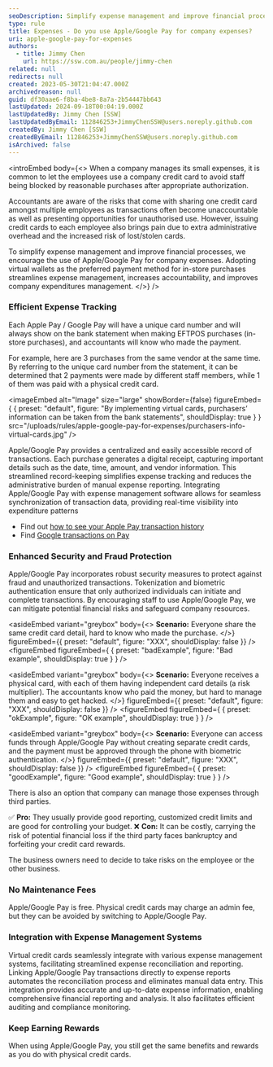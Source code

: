```yaml
---
seoDescription: Simplify expense management and improve financial processes by using Apple/Google Pay for company expenses
type: rule
title: Expenses - Do you use Apple/Google Pay for company expenses?
uri: apple-google-pay-for-expenses
authors:
  - title: Jimmy Chen
    url: https://ssw.com.au/people/jimmy-chen
related: null
redirects: null
created: 2023-05-30T21:04:47.000Z
archivedreason: null
guid: df30aae6-f8ba-4be8-8a7a-2b54447bb643
lastUpdated: 2024-09-18T00:04:19.000Z
lastUpdatedBy: Jimmy Chen [SSW]
lastUpdatedByEmail: 112846253+JimmyChenSSW@users.noreply.github.com
createdBy: Jimmy Chen [SSW]
createdByEmail: 112846253+JimmyChenSSW@users.noreply.github.com
isArchived: false
---
```


<introEmbed
  body={<>
When a company manages its small expenses, it is common to let the employees use a company credit card to avoid staff being blocked by reasonable purchases after appropriate authorization.

Accountants are aware of the risks that come with sharing one credit card amongst multiple employees as transactions often become unaccountable as well as presenting opportunities for unauthorised use. However, issuing credit cards to each employee also brings pain due to extra administrative overhead and the increased risk of lost/stolen cards.

To simplify expense management and improve financial processes, we encourage the use of Apple/Google Pay for company expenses. Adopting virtual wallets as the preferred payment method for in-store purchases streamlines expense management, increases accountability, and improves company expenditures management.
  </>}
/>
### Efficient Expense Tracking

Each Apple Pay / Google Pay will have a unique card number and will always show on the bank statement when making EFTPOS purchases (in-store purchases), and accountants will know who made the payment.

For example, here are 3 purchases from the same vendor at the same time. By referring to the unique card number from the statement, it can be determined that 2 payments were made by different staff members, while 1 of them was paid with a physical credit card.


<imageEmbed
  alt="Image"
  size="large"
  showBorder={false}
  figureEmbed={ {
    preset: "default",
    figure: "By implementing virtual cards, purchasers’ information can be taken from the bank statements",
    shouldDisplay: true
  } }
  src="/uploads/rules/apple-google-pay-for-expenses/purchasers-info-virtual-cards.jpg"
/>

Apple/Google Pay provides a centralized and easily accessible record of transactions. Each purchase generates a digital receipt, capturing important details such as the date, time, amount, and vendor information. This streamlined record-keeping simplifies expense tracking and reduces the administrative burden of manual expense reporting. Integrating Apple/Google Pay with expense management software allows for seamless synchronization of transaction data, providing real-time visibility into expenditure patterns

* Find out [how to see your Apple Pay transaction history](https://support.apple.com/en-au/HT212786)
* Find [Google transactions on Pay](https://guidebooks.google.com/google-pay-us/get-financial-insights-with-google-pay/how-to-check-google-pay-transaction-history)

### Enhanced Security and Fraud Protection

Apple/Google Pay incorporates robust security measures to protect against fraud and unauthorized transactions. Tokenization and biometric authentication ensure that only authorized individuals can initiate and complete transactions. By encouraging staff to use Apple/Google Pay, we can mitigate potential financial risks and safeguard company resources.

<asideEmbed
  variant="greybox"
  body={<>
    **Scenario:** Everyone share the same credit card detail, hard to know who made the purchase.
  </>}
  figureEmbed={{
    preset: "default",
    figure: "XXX",
    shouldDisplay: false
  }}
/>
<figureEmbed figureEmbed={ {
  preset: "badExample",
  figure: "Bad example",
  shouldDisplay: true
} } />


<asideEmbed
  variant="greybox"
  body={<>
    **Scenario:** Everyone receives a physical card, with each of them having independent card details (a risk multiplier). The accountants know who paid the money, but hard to manage them and easy to get hacked.
  </>}
  figureEmbed={{
    preset: "default",
    figure: "XXX",
    shouldDisplay: false
  }}
/>
<figureEmbed figureEmbed={ {
  preset: "okExample",
  figure: "OK example",
  shouldDisplay: true
} } />


<asideEmbed
  variant="greybox"
  body={<>
    **Scenario:** Everyone can access funds through Apple/Google Pay without creating separate credit cards, and the payment must be approved through the phone with biometric authentication.
  </>}
  figureEmbed={{
    preset: "default",
    figure: "XXX",
    shouldDisplay: false
  }}
/>
<figureEmbed figureEmbed={ {
  preset: "goodExample",
  figure: "Good example",
  shouldDisplay: true
} } />


There is also an option that company can manage those expenses through third parties.

✅ **Pro:** They usually provide good reporting, customized credit limits and are good for controlling your budget.
❌ **Con:** It can be costly, carrying the risk of potential financial loss if the third party faces bankruptcy and forfeiting your credit card rewards.

The business owners need to decide to take risks on the employee or the other business.

### No Maintenance Fees

Apple/Google Pay is free. Physical credit cards may charge an admin fee, but they can be avoided by switching to Apple/Google Pay.

### Integration with Expense Management Systems

Virtual credit cards seamlessly integrate with various expense management systems, facilitating streamlined expense reconciliation and reporting. Linking Apple/Google Pay transactions directly to expense reports automates the reconciliation process and eliminates manual data entry. This integration provides accurate and up-to-date expense information, enabling comprehensive financial reporting and analysis. It also facilitates efficient auditing and compliance monitoring.

### Keep Earning Rewards

When using Apple/Google Pay, you still get the same benefits and rewards as you do with physical credit cards.

